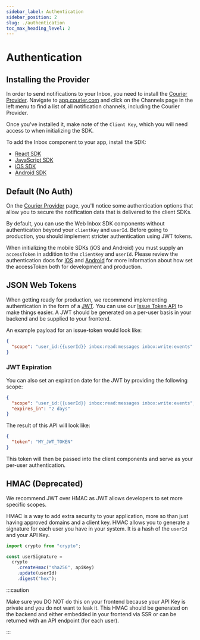 ```yaml
---
sidebar_label: Authentication
sidebar_position: 2
slug: ./authentication
toc_max_heading_level: 2
---
```

# Authentication

## Installing the Provider

In order to send notifications to your Inbox, you need to install the [Courier Provider](https://app.courier.com/channels/courier). Navigate to [app.courier.com](https://app.courier.com/) and click on the Channels page in the left menu to find a list of all notification channels, including the Courier Provider.

Once you've installed it, make note of the `Client Key`, which you will need access to when initializing the SDK.

To add the Inbox component to your app, install the SDK:
- [React SDK](../web/react-sdk/)
- [JavaScript SDK](../web/javascript-sdk/)
- [iOS SDK](../mobile/ios-sdk/)
- [Android SDK](../mobile/android-sdk/)

## Default (No Auth)

On the [Courier Provider](https://app.courier.com/channels/courier) page, you'll notice some authentication options that allow you to secure the notification data that is delivered to the client SDKs.

By default, you can use the Web Inbox SDK components without authentication beyond your `clientKey` and `userId`. Before going to production, you should implement stricter authentication using JWT tokens.

When initializing the mobile SDKs (iOS and Android) you must supply an `accessToken` in addition to the `clientKey` and `userId`. Please review the authentication docs for [iOS](https://github.com/trycourier/courier-ios/blob/master/Docs/Authentication.md) and [Android](https://github.com/trycourier/courier-android/blob/master/Docs/Authentication.md) for more information about how set the accessToken both for development and production.

## JSON Web Tokens

When getting ready for production, we recommend implementing authentication in the form of a [JWT](https://jwt.io/).  You can use our [Issue Token API](https://www.courier.com/docs/reference/auth/issue-token/) to make things easier.  A JWT should be generated on a per-user basis in your backend and be supplied to your frontend.

An example payload for an issue-token would look like:

```json
{
  "scope": "user_id:{{userId}} inbox:read:messages inbox:write:events"
}
```

### JWT Expiration

You can also set an expiration date for the JWT by providing the following scope:

```json
{
  "scope": "user_id:{{userId}} inbox:read:messages inbox:write:events",
  "expires_in": "2 days"
}
```

The result of this API will look like:

```json
{
  "token": "MY_JWT_TOKEN"
}
```

This token will then be passed into the client components and serve as your per-user authentication.

## HMAC (Deprecated)

We recommend JWT over HMAC as JWT allows developers to set more specific scopes.  

HMAC is a way to add extra security to your application, more so than just having approved domains and a client key. HMAC allows you to generate a signature for each user you have in your system. It is a hash of the `userId` and your API Key.

```ts
import crypto from "crypto";

const userSignature =
  crypto
    .createHmac("sha256", apiKey)
    .update(userId)
    .digest("hex");
```

:::caution

Make sure you DO NOT do this on your frontend because your API Key is private and you do not want to leak it. This HMAC should be generated on the backend and either embedded in your frontend via SSR or can be returned with an API endpoint (for each user).

:::